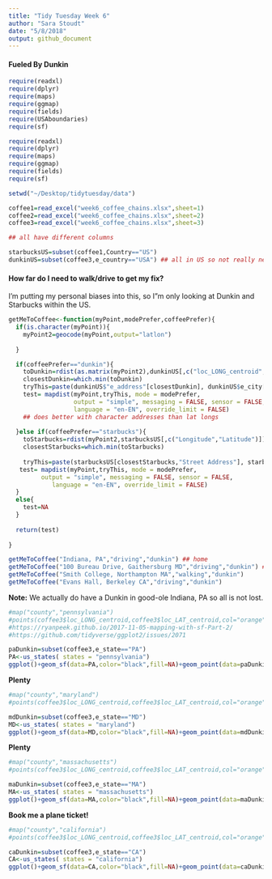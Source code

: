 ```yaml
---
title: "Tidy Tuesday Week 6"
author: "Sara Stoudt"
date: "5/8/2018"
output: github_document
---
```


#### Fueled By Dunkin

```r
require(readxl)
require(dplyr)
require(maps)
require(ggmap)
require(fields)
require(USAboundaries)
require(sf)
```

```r
require(readxl)
require(dplyr)
require(maps)
require(ggmap)
require(fields)
require(sf)
```

```r

setwd("~/Desktop/tidytuesday/data")

coffee1=read_excel("week6_coffee_chains.xlsx",sheet=1)
coffee2=read_excel("week6_coffee_chains.xlsx",sheet=2)
coffee3=read_excel("week6_coffee_chains.xlsx",sheet=3)

## all have different columns

starbucksUS=subset(coffee1,Country=="US")
dunkinUS=subset(coffee3,e_country=="USA") ## all in US so not really needed
```

#### How far do I need to walk/drive to get my fix?

I'm putting my personal biases into this, so I"m only looking at Dunkin and Starbucks within the US.

```r
getMeToCoffee<-function(myPoint,modePrefer,coffeePrefer){
  if(is.character(myPoint)){
    myPoint2=geocode(myPoint,output="latlon")
    
  }

  if(coffeePrefer=="dunkin"){
    toDunkin=rdist(as.matrix(myPoint2),dunkinUS[,c("loc_LONG_centroid","loc_LAT_centroid")])
    closestDunkin=which.min(toDunkin)
    tryThis=paste(dunkinUS$"e_address"[closestDunkin], dunkinUS$e_city[closestDunkin],",",dunkinUS$e_state[closestDunkin],sep=" ")
    test= mapdist(myPoint,tryThis, mode = modePrefer,
                  output = "simple", messaging = FALSE, sensor = FALSE,
                  language = "en-EN", override_limit = FALSE)
    ## does better with character addresses than lat longs
    
  }else if(coffeePrefer=="starbucks"){
    toStarbucks=rdist(myPoint2,starbucksUS[,c("Longitude","Latitude")])
    closestStarbucks=which.min(toStarbucks)
   
    tryThis=paste(starbucksUS[closestStarbucks,"Street Address"], starbucksUS$City[closestStarbucks],",",starbucksUS[closestStarbucks,"State/Province"],sep=" ")
   test= mapdist(myPoint,tryThis, mode = modePrefer,
         output = "simple", messaging = FALSE, sensor = FALSE,
            language = "en-EN", override_limit = FALSE)
  }
  else{
    test=NA
  }
  
  return(test)
  
}


```

```r
getMeToCoffee("Indiana, PA","driving","dunkin") ## home
getMeToCoffee("100 Bureau Drive, Gaithersburg MD","driving","dunkin") ## NIST address
getMeToCoffee("Smith College, Northampton MA","walking","dunkin") 
getMeToCoffee("Evans Hall, Berkeley CA","driving","dunkin") 
```

**Note:** We actually do have a Dunkin in good-ole Indiana, PA so all is not lost.

```r
#map("county","pennsylvania")
#points(coffee3$loc_LONG_centroid,coffee3$loc_LAT_centroid,col="orange")
#https://ryanpeek.github.io/2017-11-05-mapping-with-sf-Part-2/
#https://github.com/tidyverse/ggplot2/issues/2071

paDunkin=subset(coffee3,e_state=="PA")
PA<-us_states( states = "pennsylvania") 
ggplot()+geom_sf(data=PA,color="black",fill=NA)+geom_point(data=paDunkin,aes(x=loc_LONG_centroid,y=loc_LAT_centroid))+theme_void()+theme(panel.grid.major = element_line(colour = "white"))

```

**Plenty**

```r
#map("county","maryland")
#points(coffee3$loc_LONG_centroid,coffee3$loc_LAT_centroid,col="orange")

mdDunkin=subset(coffee3,e_state=="MD")
MD<-us_states( states = "maryland") 
ggplot()+geom_sf(data=MD,color="black",fill=NA)+geom_point(data=mdDunkin,aes(x=loc_LONG_centroid,y=loc_LAT_centroid))+theme_void()+theme(panel.grid.major = element_line(colour = "white"))
```

**Plenty**

```r
#map("county","massachusetts")
#points(coffee3$loc_LONG_centroid,coffee3$loc_LAT_centroid,col="orange")

maDunkin=subset(coffee3,e_state=="MA")
MA<-us_states( states = "massachusetts") 
ggplot()+geom_sf(data=MA,color="black",fill=NA)+geom_point(data=maDunkin,aes(x=loc_LONG_centroid,y=loc_LAT_centroid))+theme_void()+theme(panel.grid.major = element_line(colour = "white"))
```


**Book me a plane ticket!**

```r
#map("county","california")
#points(coffee3$loc_LONG_centroid,coffee3$loc_LAT_centroid,col="orange")

caDunkin=subset(coffee3,e_state=="CA")
CA<-us_states( states = "california") 
ggplot()+geom_sf(data=CA,color="black",fill=NA)+geom_point(data=caDunkin,aes(x=loc_LONG_centroid,y=loc_LAT_centroid))+theme_void()+theme(panel.grid.major = element_line(colour = "white"))
```